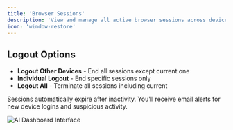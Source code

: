 ```yaml
---
title: 'Browser Sessions'
description: 'View and manage all active browser sessions across devices to maintain account security.'
icon: 'window-restore'
---
```

## Logout Options

- **Logout Other Devices** - End all sessions except current one
- **Individual Logout** - End specific sessions only  
- **Logout All** - Terminate all sessions including current

Sessions automatically expire after inactivity. You'll receive email alerts for new device logins and suspicious activity.

![AI Dashboard Interface](/images/settings/browser-session/image1.png)